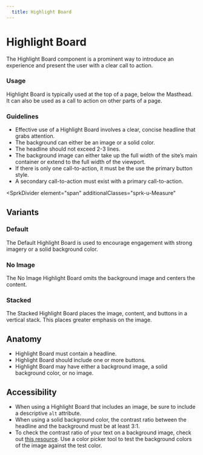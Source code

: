 ```yaml
---
  title: Highlight Board
---
```


# Highlight Board

The Highlight Board component is a prominent
way to introduce an experience and present
the user with a clear call to action.

<ComponentPreview
  componentName="highlight-board--default-story"
  maxWidth="100%"
  hasReact
  hasAngular
  hasHTML
/>

### Usage

Highlight Board is typically used at
the top of a page, below the Masthead.
It can also be used as a call to action
on other parts of a page.

### Guidelines

- Effective use of a Highlight Board involves
a clear, concise headline that grabs attention.
- The background can either be an image or a solid color.
- The headline should not exceed 2-3 lines.
- The background image can either take up the full width
of the site’s main container or extend to the full width
of the viewport.
- If there is only one call-to-action, it must be the use the primary button style.
- A secondary call-to-action must exist with a primary call-to-action.

<SprkDivider
 element="span"
 additionalClasses="sprk-u-Measure"
></SprkDivider>

## Variants

### Default

The Default Highlight Board is used to encourage engagement
with strong imagery or a solid background color.

<ComponentPreview
  componentName="highlight-board--default-story"
  maxWidth="100%"
  hasReact
  hasAngular
  hasHTML
/>

### No Image

The No Image Highlight Board omits the background
image and centers the content.

<ComponentPreview
  componentName="highlight-board--no-image"
  maxWidth="100%"
  hasReact
  hasAngular
  hasHTML
/>

### Stacked

The Stacked Highlight Board places the image,
content, and buttons in a vertical stack.
This places greater emphasis on the image.

<ComponentPreview
  componentName="highlight-board--stacked"
  maxWidth="100%"
  hasReact
  hasAngular
  hasHTML
/>

## Anatomy

- Highlight Board must contain a headline.
- Highlight Board should include one or more buttons.
- Highlight Board may have either a background image,
a solid background color, or no image.

## Accessibility

- When using a Highlight Board that includes an image,
be sure to include a descriptive `alt` attribute.
- When using a solid background color, the contrast ratio
between the headline and the background must be at least 3:1.
- To check the contrast ratio of your text on a background image,
check out [this resource](https://webaim.org/resources/contrastchecker/).
Use a color picker tool to test the background colors of the image
against the test color.